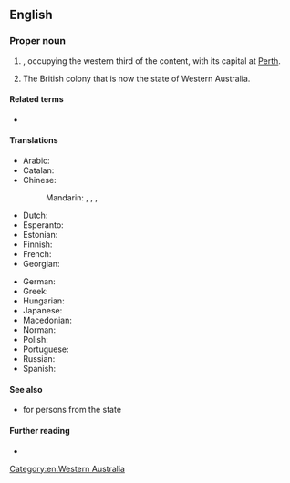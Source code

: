 ==English==

===Proper noun===
{{en-proper noun|head=[[western|Western]] [[Australia]]}}

# {{place|en|One of the six <<states>> of <<c/Australia>>}}, occupying the western third of the content, with its capital at [[Perth]].
# {{lb|en|historical|till 1901}} The British colony that is now the state of Western Australia.

====Related terms====
* {{l|en|WA}}

====Translations====
{{trans-top|state of Australia}}
* Arabic: {{t|ar|أُسْتْرَالِيَا اَلْغَرْبِيَّة|f}}
* Catalan: {{t|ca|Austràlia Occidental|f}}
* Chinese:
*: Mandarin: {{t+|cmn|西澳大利亞}}, {{t+|cmn|西澳大利亚|tr=Xī Àodàlìyà}}, {{t|cmn|西澳洲|tr=Xī Àozhōu}}, {{t|cmn|西澳|tr=Xī Ào}}
* Dutch: {{t+|nl|West-Australië}}
* Esperanto: {{t|eo|Okcidenta Aŭstralio}}
* Estonian: {{t|et|Lääne-Austraalia}}
* Finnish: {{t+|fi|Länsi-Australia}}
* French: {{t+|fr|Australie-Occidentale|f}}
* Georgian: {{t|ka|დასავლეთი ავსტრალია}}
{{trans-mid}}
* German: {{t|de|Western Australia|n}}
* Greek: {{t|el|Δυτική Αυστραλία|f}}
* Hungarian: {{t|hu|Nyugat-Ausztrália}}
* Japanese: {{t|ja|西オーストラリア|tr=Nishi-Ōsutoraria}}
* Macedonian: {{t|mk|За́падна Австра́лија|f}}
* Norman: {{t|nrf|Australie Occidentale|f}} {{q|Jersey}}
* Polish: {{t+|pl|Australia Zachodnia|f}}
* Portuguese: {{t|pt|Austrália Ocidental|f}}
* Russian: {{t+|ru|За́падная Австра́лия|f}}
* Spanish: {{t|es|Australia Occidental|f}}
{{trans-bottom}}

====See also====
* {{l|en|sandgroper}} {{qualifier|colloquial}} for persons from the state

====Further reading====
* {{pedialite}}

[[Category:en:Western Australia]]